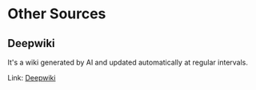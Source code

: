 # Other Sources

## Deepwiki
It's a wiki generated by AI and updated automatically at regular intervals.

Link: [Deepwiki](https://deepwiki.com/DiamondGotCat/Pylo/)